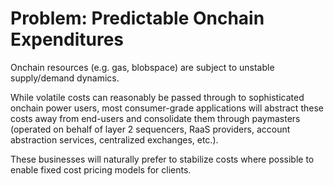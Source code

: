 # Problem: Predictable Onchain Expenditures

Onchain resources (e.g. gas, blobspace) are subject to unstable supply/demand dynamics. 

While volatile costs can reasonably be passed through to sophisticated onchain power users, most consumer-grade applications will abstract these costs away from end-users and consolidate them through paymasters (operated on behalf of layer 2 sequencers, RaaS providers, account abstraction services, centralized exchanges, etc.). 

These businesses will naturally prefer to stabilize costs where possible to enable fixed cost pricing models for clients.